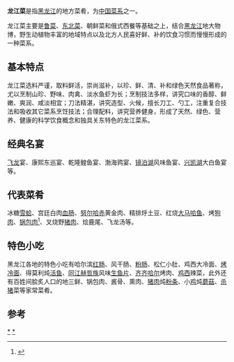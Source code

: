 {{original research|time=2016-06-04T10:03:49+00:00}}
{{refimprove|time=2016-06-04T10:03:49+00:00}}
{{中国菜|hidden=1}}
'''龙江菜'''是指[[黑龙江|黑龙江]]的地方菜肴，为[[中国菜系|中国菜系]]之一。

龙江菜主要是[[鲁菜|鲁菜]]、[[东北菜|东北菜]]、朝鲜菜和俄式西餐等基础之上，结合[[黑龙江|黑龙江]]地大物博，野生动植物丰富的地域特点以及北方人民喜好鲜、补的饮食习惯而慢慢形成的一种菜系。

==基本特点==
龙江菜选料严谨，取料鲜活，崇尚滋补，以珍、鲜、清、补和绿色天然食品著称，尤以烹制山珍、野味、肉禽、淡水鱼虾为长；烹制技法多样，讲究口味的香醇、鲜嫩、爽润、咸淡相宜；刀法精湛，讲究造型、火候，擅长刀工、勺工，注重复合技法和吸收其它菜系烹饪技法；合理配料，讲究营养健身，形成了天然、绿色、营养、健康的科学饮食概念和独具关东特色的龙江菜系。

==经典名宴==
[[飞龙|飞龙]]宴、康熙东巡宴、乾隆鳇鱼宴、渤海鹑宴、[[镜泊湖|镜泊湖]]风味鱼宴、[[兴凯湖|兴凯湖]]大白鱼宴等。

==代表菜肴==
冰糖[[雪蛤|雪蛤]]、宫廷白肉[[血肠|血肠]]、[[努尔哈赤|努尔哈赤]]黄金肉、精排烀土豆、红烧[[大马哈鱼|大马哈鱼]]、烤[[狗肉|狗肉]]、[[锅包肉|锅包肉]]<ref>{{Cite web |url=http://www.hlj.xinhuanet.com/khzx/2005-10/29/content_5463080.htm |title=新华网-“锅包肉”来自道台府 |accessdate=2016-06-02 |archive-date=2016-08-07 |archive-url=https://web.archive.org/web/20160807002948/http://www.hlj.xinhuanet.com/khzx/2005-10/29/content_5463080.htm |dead-url=no }}</ref>、叉烧野[[猪肉|猪肉]]、烩鹿尾、飞龙汤等。

==特色小吃==
黑龙江各地的特色小吃有哈尔滨[[红肠|红肠]]、风干肠、[[粉肠|粉肠]]、松仁小肚、鸡西大冷面、[[烤冷面|烤冷面]]、得莫利炖[[活鱼|活鱼]]、[[同江|同江]][[赫哲族|赫哲族]]风味[[生鱼片|生鱼片]]、[[齐齐哈尔|齐齐哈尔]]烤肉、[[鸡西|鸡西]]辣菜，此外还有百姓间脍炙人口的地三鲜、锅包肉、酱骨、熏肉、[[猪肉|猪肉]]炖[[粉条|粉条]]、小[[鸡|鸡]]炖[[蘑菇|蘑菇]]、[[杀猪|杀猪]]菜等家常菜肴。

== 参考 ==
<references/>

{{Heilongjiang topics}}
[[Category:龙江菜|*]]
[[Category:东北菜|*]]